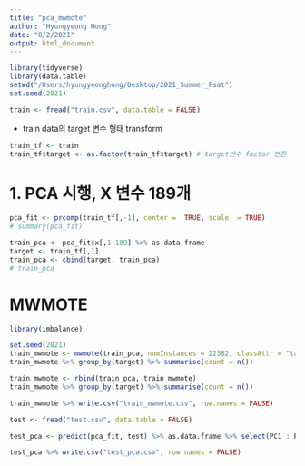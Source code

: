 ```yaml
---
title: "pca_mwmote"
author: "Hyungyeong Hong"
date: "8/2/2021"
output: html_document
---
```


```r
library(tidyverse)
library(data.table)
setwd("/Users/hyungyeonghong/Desktop/2021_Summer_Psat")
set.seed(2021)
```

```r
train <- fread("train.csv", data.table = FALSE)
```

* train data의 target 변수 형태 transform
```r
train_tf <- train
train_tf$target <- as.factor(train_tf$target) # target뱐수 factor 변환
```

# 1. PCA 시행, X 변수 189개

```r
pca_fit <- prcomp(train_tf[,-1], center =  TRUE, scale. = TRUE)
# summary(pca_fit)
```

```r
train_pca <- pca_fit$x[,1:189] %>% as.data.frame
target <- train_tf[,1]
train_pca <- cbind(target, train_pca)
# train_pca
```

# MWMOTE
```r
library(imbalance)
```

```r
set.seed(2021)
train_mwmote <- mwmote(train_pca, numInstances = 22382, classAttr = "target")
train_mwmote %>% group_by(target) %>% summarise(count = n())
```

```r
train_mwmote <- rbind(train_pca, train_mwmote)
train_mwmote %>% group_by(target) %>% summarise(count = n())
```

```r
train_mwmote %>% write.csv("train_mwmote.csv", row.names = FALSE)
```

```r
test <- fread("test.csv", data.table = FALSE)
```

```r
test_pca <- predict(pca_fit, test) %>% as.data.frame %>% select(PC1 : PC189)
```

```r
test_pca %>% write.csv("test_pca.csv", row.names = FALSE)
```




